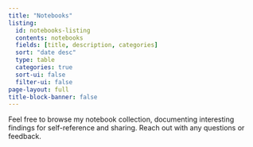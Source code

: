 ```yaml
---
title: "Notebooks"
listing:
  id: notebooks-listing
  contents: notebooks
  fields: [title, description, categories]
  sort: "date desc"
  type: table
  categories: true
  sort-ui: false
  filter-ui: false
page-layout: full
title-block-banner: false
---
```


Feel free to browse my notebook collection, documenting interesting findings for self-reference and sharing. Reach out with any questions or feedback.

:::{#notebooks-listing}
:::